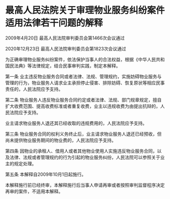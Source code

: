 # 最高人民法院关于审理物业服务纠纷案件适用法律若干问题的解释

2009年4月20日 最高人民法院审判委员会第1466次会议通过

2020年12月23日 最高人民法院审判委员会第1823次会议通过

  

为正确审理物业服务纠纷案件，依法保护当事人的合法权益，根据《中华人民共和国民法典》等法律规定，结合民事审判实践，制定本解释。

第一条 业主违反物业服务合同或者法律、法规、管理规约，实施妨碍物业服务与管理的行为，物业服务人请求业主承担停止侵害、排除妨碍、恢复原状等相应民事责任的，人民法院应予支持。

第二条 物业服务人违反物业服务合同约定或者法律、法规、部门规章规定，擅自扩大收费范围、提高收费标准或者重复收费，业主以违规收费为由提出抗辩的，人民法院应予支持。

业主请求物业服务人退还其已经收取的违规费用的，人民法院应予支持。

第三条 物业服务合同的权利义务终止后，业主请求物业服务人退还已经预收，但尚未提供物业服务期间的物业费的，人民法院应予支持。

第四条 因物业的承租人、借用人或者其他物业使用人实施违反物业服务合同，以及法律、法规或者管理规约的行为引起的物业服务纠纷，人民法院可以参照关于业主的规定处理。

第五条 本解释自2009年10月1日起施行。

本解释施行前已经终审，本解释施行后当事人申请再审或者按照审判监督程序决定再审的案件，不适用本解释。